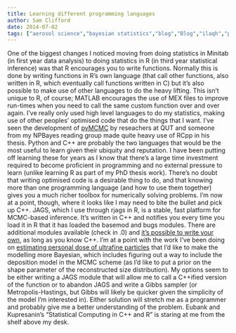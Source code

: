 ```yaml
---
title: Learning different programming languages
author: Sam Clifford
date: 2014-07-02
tags: ["aerosol science","bayesian statistics","blog","Blog","ilaqh","programming","qut","R","science","statistics"]
---
```


One of the biggest changes I noticed moving from doing statistics in Minitab (in first year data analysis) to doing statistics in R (in third year statistical inference) was that R encourages you to write functions. Normally this is done by writing functions in R's own language (that call other functions, also written in R, which eventually call functions written in C) but it's also possible to make use of other languages to do the heavy lifting. This isn't unique to R, of course; MATLAB encourages the use of MEX files to improve run-times when you need to call the same custom function over and over again. I've really only used high level languages to do my statistics, making use of other peoples' optimised code that do the things that I want. I've seen the development of [pyMCMC](http://eprints.qut.edu.au/43469/) by reseachers at QUT and someone from my NPBayes reading group made quite heavy use of RCpp in his thesis. Python and C++ are probably the two languages that would be the most useful to learn given their ubiquity and reputation. I have been putting off learning these for years as I know that there's a large time investment required to become proficient in programming and no external pressure to learn (unlike learning R as part of my PhD thesis work). There's no doubt that writing optimised code is a desirable thing to do, and that knowing more than one programming language (and how to use them together) gives you a much richer toolbox for numerically solving problems. I'm now at a point, though, where it looks like I may need to bite the bullet and pick up C++. JAGS, which I use through rjags in R, is a stable, fast platform for MCMC-based inference. It's written in C++ and notifies you every time you load it in R that it has loaded the basemod and bugs modules. There are additional modules available (check in \JAGS\JAGS-3.4.0\x64\modules\) and [it's possible to write your own](http://www.cidlab.com/prints/wabersich2013extending.pdf), as long as you know C++. I'm at a point with the work I've been doing on [estimating personal dose of ultrafine particles](http://pubs.acs.org/doi/abs/10.1021/es403721w) that I'd like to make the modelling more Bayesian, which includes figuring out a way to include the deposition model in the MCMC scheme (as I'd like to put a prior on the shape parameter of the reconstructed size distribution). My options seem to be either writing a JAGS module that will allow me to call a C++ified version of the function or to abandon JAGS and write a Gibbs sampler (or Metropolis-Hastings, but Gibbs will likely be quicker given the simplicity of the model I'm interested in). Either solution will stretch me as a programmer and probably give me a better understanding of the problem. Eubank and Kupresanin's "Statistical Computing in C++ and R" is staring at me from the shelf above my desk.